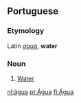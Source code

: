 ==Portuguese==
===Etymology===
Latin ''[[aqua]]'', '''water'''

===Noun===
# [[Water]]

[[nl:água]]
[[pt:Água]]
[[fi:Água]]